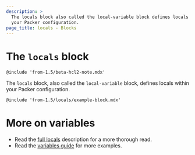 ```yaml
---
description: >
  The locals block also called the local-variable block defines locals within
  your Packer configuration.
page_title: locals - Blocks
---
```


# The `locals` block

`@include 'from-1.5/beta-hcl2-note.mdx'`

The `locals` block, also called the `local-variable` block, defines locals within
your Packer configuration.

`@include 'from-1.5/locals/example-block.mdx'`

# More on variables

- Read the [full locals](/packer/docs/templates/hcl_templates/locals) description for a more
  thorough read.
- Read the [variables guide](/packer/guides/hcl/variables) for more examples.
